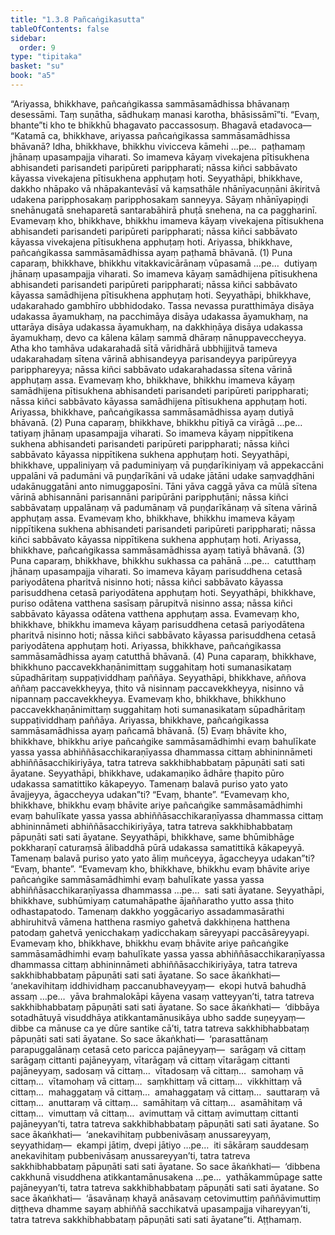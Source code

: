 ```yaml
---
title: "1.3.8 Pañcaṅgikasutta"
tableOfContents: false
sidebar:
  order: 9
type: "tipitaka"
basket: "su"
book: "a5"
---
```



<DynamicBreadcrumb />

<Division number="28" book="a5">

<Paragraph number="106" book="a5">
“Ariyassa, bhikkhave, pañcaṅgikassa sammāsamādhissa bhāvanaṃ desessāmi. Taṃ suṇātha, sādhukaṃ manasi karotha, bhāsissāmī”ti. “Evaṃ, bhante”ti kho te bhikkhū bhagavato paccassosuṃ. Bhagavā etadavoca—
</Paragraph>

<Paragraph number="107" book="a5">
“Katamā ca, bhikkhave, ariyassa pañcaṅgikassa sammāsamādhissa bhāvanā? Idha, bhikkhave, bhikkhu vivicceva kāmehi …pe…  paṭhamaṃ jhānaṃ upasampajja viharati. So imameva kāyaṃ vivekajena pītisukhena abhisandeti parisandeti paripūreti parippharati; nāssa kiñci sabbāvato kāyassa vivekajena pītisukhena apphuṭaṃ hoti. Seyyathāpi, bhikkhave, dakkho nhāpako vā nhāpakantevāsī vā kaṃsathāle nhānīyacuṇṇāni ākiritvā udakena paripphosakaṃ paripphosakaṃ sanneyya. Sāyaṃ nhānīyapiṇḍi snehānugatā snehaparetā santarabāhirā phuṭā snehena, na ca paggharinī. Evamevaṃ kho, bhikkhave, bhikkhu imameva kāyaṃ vivekajena pītisukhena abhisandeti parisandeti paripūreti parippharati; nāssa kiñci sabbāvato kāyassa vivekajena pītisukhena apphuṭaṃ hoti. Ariyassa, bhikkhave, pañcaṅgikassa sammāsamādhissa ayaṃ paṭhamā bhāvanā. (1)
</Paragraph>

<Paragraph number="108" book="a5">
Puna caparaṃ, bhikkhave, bhikkhu vitakkavicārānaṃ vūpasamā …pe…  dutiyaṃ jhānaṃ upasampajja viharati. So imameva kāyaṃ samādhijena pītisukhena abhisandeti parisandeti paripūreti parippharati; nāssa kiñci sabbāvato kāyassa samādhijena pītisukhena apphuṭaṃ hoti. Seyyathāpi, bhikkhave, udakarahado gambhīro ubbhidodako. Tassa nevassa puratthimāya disāya udakassa āyamukhaṃ, na pacchimāya disāya udakassa āyamukhaṃ, na uttarāya disāya udakassa āyamukhaṃ, na dakkhiṇāya disāya udakassa āyamukhaṃ, devo ca kālena kālaṃ sammā dhāraṃ nānuppaveccheyya. Atha kho tamhāva udakarahadā sītā vāridhārā ubbhijjitvā tameva udakarahadaṃ sītena vārinā abhisandeyya parisandeyya paripūreyya paripphareyya; nāssa kiñci sabbāvato udakarahadassa sītena vārinā apphuṭaṃ assa. Evamevaṃ kho, bhikkhave, bhikkhu imameva kāyaṃ samādhijena pītisukhena abhisandeti parisandeti paripūreti parippharati; nāssa kiñci sabbāvato kāyassa samādhijena pītisukhena apphuṭaṃ hoti. Ariyassa, bhikkhave, pañcaṅgikassa sammāsamādhissa ayaṃ dutiyā bhāvanā. (2)
</Paragraph>

<Paragraph number="109" book="a5">
Puna caparaṃ, bhikkhave, bhikkhu pītiyā ca virāgā …pe…  tatiyaṃ jhānaṃ upasampajja viharati. So imameva kāyaṃ nippītikena sukhena abhisandeti parisandeti paripūreti parippharati; nāssa kiñci sabbāvato kāyassa nippītikena sukhena apphuṭaṃ hoti. Seyyathāpi, bhikkhave, uppaliniyaṃ vā paduminiyaṃ vā puṇḍarīkiniyaṃ vā appekaccāni uppalāni vā padumāni vā puṇḍarīkāni vā udake jātāni udake saṃvaḍḍhāni udakānuggatāni anto nimuggaposīni. Tāni yāva caggā yāva ca mūlā sītena vārinā abhisannāni parisannāni paripūrāni paripphuṭāni; nāssa kiñci sabbāvataṃ uppalānaṃ vā padumānaṃ vā puṇḍarīkānaṃ vā sītena vārinā apphuṭaṃ assa. Evamevaṃ kho, bhikkhave, bhikkhu imameva kāyaṃ nippītikena sukhena abhisandeti parisandeti paripūreti parippharati; nāssa kiñci sabbāvato kāyassa nippītikena sukhena apphuṭaṃ hoti. Ariyassa, bhikkhave, pañcaṅgikassa sammāsamādhissa ayaṃ tatiyā bhāvanā. (3)
</Paragraph>

<Paragraph number="110" book="a5">
Puna caparaṃ, bhikkhave, bhikkhu sukhassa ca pahānā …pe…  catutthaṃ jhānaṃ upasampajja viharati. So imameva kāyaṃ parisuddhena cetasā pariyodātena pharitvā nisinno hoti; nāssa kiñci sabbāvato kāyassa parisuddhena cetasā pariyodātena apphuṭaṃ hoti. Seyyathāpi, bhikkhave, puriso odātena vatthena sasīsaṃ pārupitvā nisinno assa; nāssa kiñci sabbāvato kāyassa odātena vatthena apphuṭaṃ assa. Evamevaṃ kho, bhikkhave, bhikkhu imameva kāyaṃ parisuddhena cetasā pariyodātena pharitvā nisinno hoti; nāssa kiñci sabbāvato kāyassa parisuddhena cetasā pariyodātena apphuṭaṃ hoti. Ariyassa, bhikkhave, pañcaṅgikassa sammāsamādhissa ayaṃ catutthā bhāvanā. (4)
</Paragraph>

<Paragraph number="111" book="a5">
Puna caparaṃ, bhikkhave, bhikkhuno paccavekkhaṇānimittaṃ suggahitaṃ hoti sumanasikataṃ sūpadhāritaṃ suppaṭividdhaṃ paññāya. Seyyathāpi, bhikkhave, aññova aññaṃ paccavekkheyya, ṭhito vā nisinnaṃ paccavekkheyya, nisinno vā nipannaṃ paccavekkheyya. Evamevaṃ kho, bhikkhave, bhikkhuno paccavekkhaṇānimittaṃ suggahitaṃ hoti sumanasikataṃ sūpadhāritaṃ suppaṭividdhaṃ paññāya. Ariyassa, bhikkhave, pañcaṅgikassa sammāsamādhissa ayaṃ pañcamā bhāvanā. (5)
</Paragraph>

<Paragraph number="112" book="a5">
Evaṃ bhāvite kho, bhikkhave, bhikkhu ariye pañcaṅgike sammāsamādhimhi evaṃ bahulīkate yassa yassa abhiññāsacchikaraṇīyassa dhammassa cittaṃ abhininnāmeti abhiññāsacchikiriyāya, tatra tatreva sakkhibhabbataṃ pāpuṇāti sati sati āyatane.
</Paragraph>

<Paragraph number="113" book="a5">
Seyyathāpi, bhikkhave, udakamaṇiko ādhāre ṭhapito pūro udakassa samatittiko kākapeyyo. Tamenaṃ balavā puriso yato yato āvajjeyya, āgaccheyya udakan”ti? “Evaṃ, bhante”. “Evamevaṃ kho, bhikkhave, bhikkhu evaṃ bhāvite ariye pañcaṅgike sammāsamādhimhi evaṃ bahulīkate yassa yassa abhiññāsacchikaraṇīyassa dhammassa cittaṃ abhininnāmeti abhiññāsacchikiriyāya, tatra tatreva sakkhibhabbataṃ pāpuṇāti sati sati āyatane.
</Paragraph>

<Paragraph number="114" book="a5">
Seyyathāpi, bhikkhave, same bhūmibhāge pokkharaṇī caturaṃsā ālibaddhā pūrā udakassa samatittikā kākapeyyā. Tamenaṃ balavā puriso yato yato āliṃ muñceyya, āgaccheyya udakan”ti? “Evaṃ, bhante”. “Evamevaṃ kho, bhikkhave, bhikkhu evaṃ bhāvite ariye pañcaṅgike sammāsamādhimhi evaṃ bahulīkate yassa yassa abhiññāsacchikaraṇīyassa dhammassa …pe…  sati sati āyatane.
</Paragraph>

<Paragraph number="115" book="a5">
Seyyathāpi, bhikkhave, subhūmiyaṃ catumahāpathe ājaññaratho yutto assa ṭhito odhastapatodo. Tamenaṃ dakkho yoggācariyo assadammasārathi abhiruhitvā vāmena hatthena rasmiyo gahetvā dakkhiṇena hatthena patodaṃ gahetvā yenicchakaṃ yadicchakaṃ sāreyyapi paccāsāreyyapi. Evamevaṃ kho, bhikkhave, bhikkhu evaṃ bhāvite ariye pañcaṅgike sammāsamādhimhi evaṃ bahulīkate yassa yassa abhiññāsacchikaraṇīyassa dhammassa cittaṃ abhininnāmeti abhiññāsacchikiriyāya, tatra tatreva sakkhibhabbataṃ pāpuṇāti sati sati āyatane.
</Paragraph>

<Paragraph number="116" book="a5">
So sace ākaṅkhati—  ‘anekavihitaṃ iddhividhaṃ paccanubhaveyyaṃ—  ekopi hutvā bahudhā assaṃ …pe…  yāva brahmalokāpi kāyena vasaṃ vatteyyan’ti, tatra tatreva sakkhibhabbataṃ pāpuṇāti sati sati āyatane.
</Paragraph>

<Paragraph number="117" book="a5">
So sace ākaṅkhati—  ‘dibbāya sotadhātuyā visuddhāya atikkantamānusikāya ubho sadde suṇeyyaṃ—  dibbe ca mānuse ca ye dūre santike cā’ti, tatra tatreva sakkhibhabbataṃ pāpuṇāti sati sati āyatane.
</Paragraph>

<Paragraph number="118" book="a5">
So sace ākaṅkhati—  ‘parasattānaṃ parapuggalānaṃ cetasā ceto paricca pajāneyyaṃ—  sarāgaṃ vā cittaṃ sarāgaṃ cittanti pajāneyyaṃ, vītarāgaṃ vā cittaṃ vītarāgaṃ cittanti pajāneyyaṃ, sadosaṃ vā cittaṃ…  vītadosaṃ vā cittaṃ…  samohaṃ vā cittaṃ…  vītamohaṃ vā cittaṃ…  saṃkhittaṃ vā cittaṃ…  vikkhittaṃ vā cittaṃ…  mahaggataṃ vā cittaṃ…  amahaggataṃ vā cittaṃ…  sauttaraṃ vā cittaṃ…  anuttaraṃ vā cittaṃ…  samāhitaṃ vā cittaṃ…  asamāhitaṃ vā cittaṃ…  vimuttaṃ vā cittaṃ…  avimuttaṃ vā cittaṃ avimuttaṃ cittanti pajāneyyan’ti, tatra tatreva sakkhibhabbataṃ pāpuṇāti sati sati āyatane.
</Paragraph>

<Paragraph number="119" book="a5">
So sace ākaṅkhati—  ‘anekavihitaṃ pubbenivāsaṃ anussareyyaṃ, seyyathidaṃ—  ekampi jātiṃ, dvepi jātiyo …pe…  iti sākāraṃ sauddesaṃ anekavihitaṃ pubbenivāsaṃ anussareyyan’ti, tatra tatreva sakkhibhabbataṃ pāpuṇāti sati sati āyatane.
</Paragraph>

<Paragraph number="120" book="a5">
So sace ākaṅkhati—  ‘dibbena cakkhunā visuddhena atikkantamānusakena …pe…  yathākammūpage satte pajāneyyan’ti, tatra tatreva sakkhibhabbataṃ pāpuṇāti sati sati āyatane.
</Paragraph>

<Paragraph number="121" book="a5">
So sace ākaṅkhati—  ‘āsavānaṃ khayā anāsavaṃ cetovimuttiṃ paññāvimuttiṃ diṭṭheva dhamme sayaṃ abhiññā sacchikatvā upasampajja vihareyyan’ti, tatra tatreva sakkhibhabbataṃ pāpuṇāti sati sati āyatane”ti.

</Paragraph>
</Division>

<Paragraph number="122" type="center" book="a5">
Aṭṭhamaṃ.
</Paragraph>